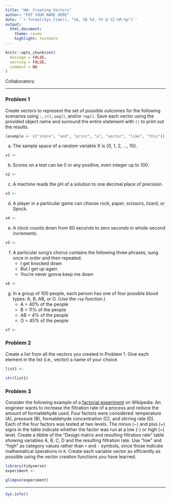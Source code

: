 ```yaml
---
title: "HW: Creating Vectors"
author: "PUT YOUR NAME HERE"
date: '`r format(Sys.time(), "%A, %B %d, %Y @ %I:%M %p")`'
output: 
  html_document: 
    theme: cosmo
    highlight: textmate
---
```


```r
knitr::opts_chunk$set(
  message = FALSE,
  warning = FALSE,
  comment = NA
)
```

Collaborators: 

***

### Problem 1

Create vectors to represent the set of possible outcomes for the following scenarios using `:`, `c()`, `seq()`, and/or `rep()`. Save each vector using the provided object name and surround the entire statement with `()` to print out the results. 

```r
(example <- c("store", "and", "print", "a", "vector", "like", "this"))
```

a) The sample space of a random variable X is {0, 1, 2, ..., 10}.

```r
v1 <- 
```

b) Scores on a test can be 0 or any positive, even integer up to 100.

```r
v2 <- 
```

c) A machine reads the pH of a solution to one decimal place of precision.
 
```r
v3 <- 
```

d) A player in a particular game can choose rock, paper, scissors, lizard, or Spock.

```r
v4 <- 
```

e) A clock counts down from 60 seconds to zero seconds in whole-second increments.

```r
v5 <- 
```

f) A particular song's chorus contains the following three phrases, sung once in order and then repeated.
    + I get knocked down
    + But I get up again
    + You're never gonna keep me down
    
```r
v6 <- 
```

g) In a group of 100 people, each person has one of four possible blood types: A, B, AB, or O. (Use the `rep` function.)
    + A = 40% of the people
    + B = 11% of the people
    + AB = 4% of the people
    + O = 45% of the people
    
```r
v7 <- 
```

### Problem 2

Create a list from all the vectors you created in Problem 1. Give each element in the list (i.e., vector) a name of your choice.

```r
list1 <- 
```

```r
str(list1)
```

### Problem 3

Consider the following example of a [factorial experiment](https://en.wikipedia.org/wiki/Factorial_experiment) on Wikipedia: An engineer wants to increase the filtration rate of a process and reduce the amount of formaldehyde used. Four factors were considered: temperature (A), pressure (B), formaldehyde concentration (C), and stirring rate (D). Each of the four factors was tested at two levels. The minus (−) and plus (+) signs in the table indicate whether the factor was run at a low (-) or high (+) level. Create a tibble of the "Design matrix and resulting filtration rate" table showing variables A, B, C, D and the resulting filtration rate. Use "low" and "high" as category values rather than `+` and `-` symbols, since those indicate mathematical operations in `R`. Create each variable vector as efficiently as possible using the vector creation functions you have learned.

```r
library(tidyverse)
experiment <- 
```

```r
glimpse(experiment)
```


***
```r
Sys.info()
```
